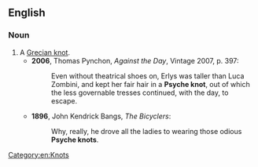 ==English==

===Noun===
{{en-noun|sg=[[Psyche]] [[knot]]}}

# A [[Grecian knot]].
#*'''2006''', Thomas Pynchon, ''Against the Day'', Vintage 2007, p. 397:
#*:Even without theatrical shoes on, Erlys was taller than Luca Zombini, and kept her fair hair in a '''Psyche knot''', out of which the less governable tresses continued, with the day, to escape.
#*'''1896''', John Kendrick Bangs, ''The Bicyclers'':
#*:Why, really, he drove all the ladies to wearing those odious '''Psyche knots'''.

[[Category:en:Knots]]